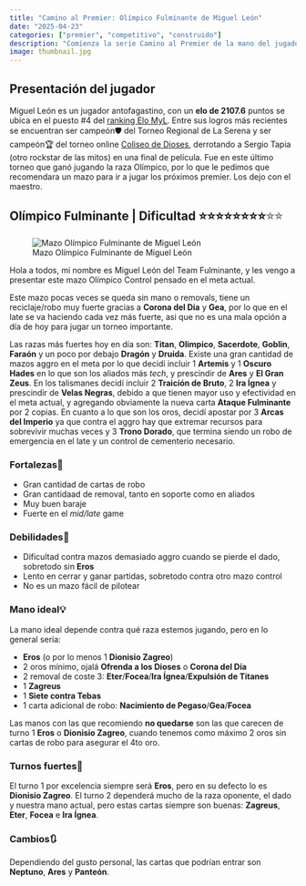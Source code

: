 ```yaml
---
title: "Camino al Premier: Olímpico Fulminante de Miguel León"
date: "2025-04-23"
categories: ["premier", "competitivo", "construido"]
description: "Comienza la serie Camino al Premier de la mano del jugador que más éxito ha tenido recientemente con la raza Olímpico."
image: thumbnail.jpg
---
```


## Presentación del jugador

Miguel León es un jugador antofagastino, con un **elo de 2107.6** puntos se ubica en el puesto #4 del [ranking Elo MyL](https://datosyleyendas.com/elo-myl). Entre sus logros más recientes se encuentran ser campeón🛡️ del Torneo Regional de La Serena y ser campeón🏆 del torneo online [Coliseo de Dioses](https://www.youtube.com/watch?v=VVOO8dG6_rM&ab_channel=ColiseoMitero), derrotando a Sergio Tapia (otro rockstar de las mitos) en una final de película. Fue en este último torneo que ganó jugando la raza Olímpico, por lo que le pedimos que recomendara un mazo para ir a jugar los próximos premier. Los dejo con el maestro.

## Olímpico Fulminante \| Dificultad ⭐⭐⭐⭐⭐⭐⭐⭐[⭐⭐]{style="color: transparent; text-shadow: 0 0 0 gray;"}

![Mazo Olímpico Fulminante de Miguel León](olimpico-fulminante.png){fig-align="center"}

Hola a todos, mi nombre es Miguel León del Team Fulminante, y les vengo a presentar este mazo Olímpico Control pensado en el meta actual.

Este mazo pocas veces se queda sin mano o removals, tiene un reciclaje/robo muy fuerte gracias a **Corona del Día** y **Gea**, por lo que en el late se va haciendo cada vez más fuerte, asi que no es una mala opción a día de hoy para jugar un torneo importante.

Las razas más fuertes hoy en día son: **Titan**, **Olimpico**, **Sacerdote**, **Goblin**, **Faraón** y un poco por debajo **Dragón** y **Druida**. Existe una gran cantidad de mazos aggro en el meta por lo que decidí incluir 1 **Artemis** y 1 **Oscuro Hades** en lo que son los aliados más *tech*, y prescindir de **Ares** y **El Gran Zeus**. En los talismanes decidí incluir 2 **Traición de Bruto**, 2 **Ira Ígnea** y prescindir de **Velas Negras**, debido a que tienen mayor uso y efectividad en el meta actual, y agregando obviamente la nueva carta **Ataque Fulminante** por 2 copias. En cuanto a lo que son los oros, decidí apostar por 3 **Arcas del Imperio** ya que contra el aggro hay que extremar recursos para sobrevivir muchas veces y 3 **Trono Dorado**, que termina siendo un robo de emergencia en el late y un control de cementerio necesario.

### Fortalezas💪

-   Gran cantidad de cartas de robo
-   Gran cantidaad de removal, tanto en soporte como en aliados
-   Muy buen baraje
-   Fuerte en el *mid/late* game

### Debilidades💩

-   Dificultad contra mazos demasiado aggro cuando se pierde el dado, sobretodo sin **Eros**
-   Lento en cerrar y ganar partidas, sobretodo contra otro mazo control
-   No es un mazo fácil de pilotear

### Mano ideal💡

La mano ideal depende contra qué raza estemos jugando, pero en lo general sería:

-   **Eros** (o por lo menos 1 **Dionisio Zagreo**)
-   2 oros mínimo, ojalá **Ofrenda a los Dioses** o **Corona del Día**
-   2 removal de coste 3: **Eter**/**Focea**/**Ira Ígnea**/**Expulsión de Titanes**
-   1 **Zagreus**
-   1 **Siete contra Tebas**
-   1 carta adicional de robo: **Nacimiento de Pegaso**/**Gea**/**Focea**

Las manos con las que recomiendo **no quedarse** son las que carecen de turno 1 **Eros** o **Dionisio Zagreo**, cuando tenemos como máximo 2 oros sin cartas de robo para asegurar el 4to oro.

### Turnos fuertes💯

El turno 1 por excelencia siempre será **Eros**, pero en su defecto lo es **Dionisio Zagreo**. El turno 2 dependerá mucho de la raza oponente, el dado y nuestra mano actual, pero estas cartas siempre son buenas: **Zagreus**, **Eter**, **Focea** e **Ira Ígnea**.

### Cambios🔃

Dependiendo del gusto personal, las cartas que podrían entrar son **Neptuno**, **Ares** y **Panteón**.
